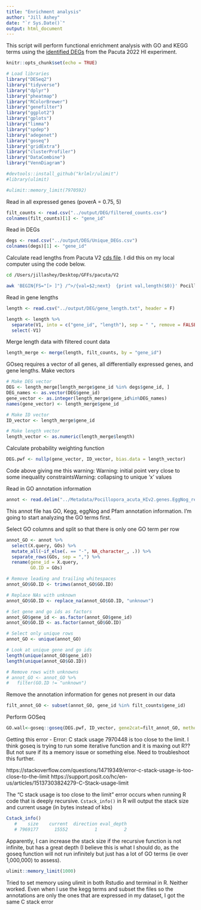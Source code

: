 ```yaml
---
title: "Enrichment analysis"
author: "Jill Ashey"
date: "`r Sys.Date()`"
output: html_document
---
```


This script will perform functional enrichment analysis with GO and KEGG terms using the [identified DEGs](https://github.com/fscucchia/Hawaii2022_pH_Temp_Mcap_Pacu/blob/main/scripts/DESeq2.Rmd) from the Pacuta 2022 HI experiment. 

```r
knitr::opts_chunk$set(echo = TRUE)

# Load libraries
library("DESeq2")
library("tidyverse")
library("dplyr")
library("pheatmap")
library("RColorBrewer")
library("genefilter")
library("ggplot2")
library("gplots")
library("limma")
library("spdep") 
library("adegenet") 
library("goseq")
library("gridExtra")
library("clusterProfiler")
library("DataCombine")
library("VennDiagram")

#devtools::install_github("krlmlr/ulimit")
#library(ulimit)

#ulimit::memory_limit(7970592)
```

Read in all expressed genes (poverA = 0.75, 5)
```r
filt_counts <- read.csv("../output/DEG/filtered_counts.csv")
colnames(filt_counts)[1] <- "gene_id"
```

Read in DEGs
```r
degs <- read.csv("../output/DEG/Unique_DEGs.csv")
colnames(degs)[1] <- "gene_id"
```

Calculate read lengths from Pacuta V2 [cds file](http://cyanophora.rutgers.edu/Pocillopora_acuta/). I did this on my local computer using the code below. 
```bash
cd /Users/jillashey/Desktop/GFFs/pacuta/V2

awk 'BEGIN{FS="[> ]"} /^>/{val=$2;next}  {print val,length($0)}' Pocillopora_acuta_HIv2.genes.cds.fna > gene_length.txt
```

Read in gene lengths 
```r
length <- read.csv("../output/DEG/gene_length.txt", header = F)

length <- length %>%
  separate(V1, into = c("gene_id", "length"), sep = " ", remove = FALSE) %>%
  select(-V1)
```

Merge length data with filtered count data
```r
length_merge <- merge(length, filt_counts, by = "gene_id")
```

GOseq requires a vector of all genes, all differentially expressed genes, and gene lengths. Make vectors 
```r
# Make DEG vector
DEG <- length_merge[length_merge$gene_id %in% degs$gene_id, ]
DEG_names <- as.vector(DEG$gene_id)
gene_vector <- as.integer(length_merge$gene_id%in%DEG_names)
names(gene_vector) <- length_merge$gene_id

# Make ID vector
ID_vector <- length_merge$gene_id

# Make length vector
length_vector <- as.numeric(length_merge$length)
```

Calculate probability weighting function 
```r
DEG.pwf <- nullp(gene_vector, ID_vector, bias.data = length_vector)
```

Code above giving me this warning: Warning: initial point very close to some inequality constraintsWarning: collapsing to unique 'x' values

Read in GO annotation information
```r
annot <- read.delim("../Metadata/Pocillopora_acuta_HIv2.genes.EggNog_results.txt", header = T)
```

This annot file has GO, Kegg, eggNog and Pfam annotation information. I'm going to start analyzing the GO terms first.

Select GO columns and split so that there is only one GO term per row
```r
annot_GO <- annot %>%
  select(X.query, GOs) %>%
  mutate_all(~if_else(. == "-", NA_character_, .)) %>%
  separate_rows(GOs, sep = ",") %>%
  rename(gene_id = X.query,
         GO.ID = GOs)

# Remove leading and trailing whitespaces
annot_GO$GO.ID <- trimws(annot_GO$GO.ID)

# Replace NAs with unknown
annot_GO$GO.ID <- replace_na(annot_GO$GO.ID, "unknown")

# Set gene and go ids as factors 
annot_GO$gene_id <- as.factor(annot_GO$gene_id)
annot_GO$GO.ID <- as.factor(annot_GO$GO.ID)

# Select only unique rows
annot_GO <- unique(annot_GO)

# Look at unique gene and go ids 
length(unique(annot_GO$gene_id))
length(unique(annot_GO$GO.ID))

# Remove rows with unknowns
# annot_GO <- annot_GO %>%
#   filter(GO.ID != "unknown")
```

Remove the annotation information for genes not present in our data 
```r
filt_annot_GO <- subset(annot_GO, gene_id %in% filt_counts$gene_id)
```


Perform GOSeq
```r
GO.wall<-goseq::goseq(DEG.pwf, ID_vector, gene2cat=filt_annot_GO, method="Wallenius", use_genes_without_cat=T)
```

Getting this error - Error: C stack usage  7970448 is too close to the limit. I think goseq is trying to run some iterative function and it is maxing out R?? But not sure if its a memory issue or something else. Need to troubleshoot this further. 

https://stackoverflow.com/questions/14719349/error-c-stack-usage-is-too-close-to-the-limit 
https://support.posit.co/hc/en-us/articles/15137303824279-C-Stack-usage-limit 

The "C stack usage is too close to the limit" error occurs when running R code that is deeply recursive. `Cstack_info()` in R will output the stack size and current usage (in bytes instead of kbs)
```r
Cstack_info()
   #    size    current  direction eval_depth 
   # 7969177      15552          1          2 
```

Apparently, I can increase the stack size if the recursive function is not infinite, but has a great depth (I believe this is what I should do, as the goseq function will not run infinitely but just has a lot of GO terms (ie over 1,000,000) to assess). 

```r
ulimit::memory_limit(1000)
```

Tried to set memory using ulimit in both Rstudio and terminal in R. Neither worked. Even when I use the kegg terms and subset the files so the annotations are only the ones that are expressed in my dataset, I got the same C stack error 






